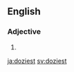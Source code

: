 ==English==

===Adjective===
{{head|en}}

# {{en-superlative of|dozy}}

[[ja:doziest]]
[[sv:doziest]]